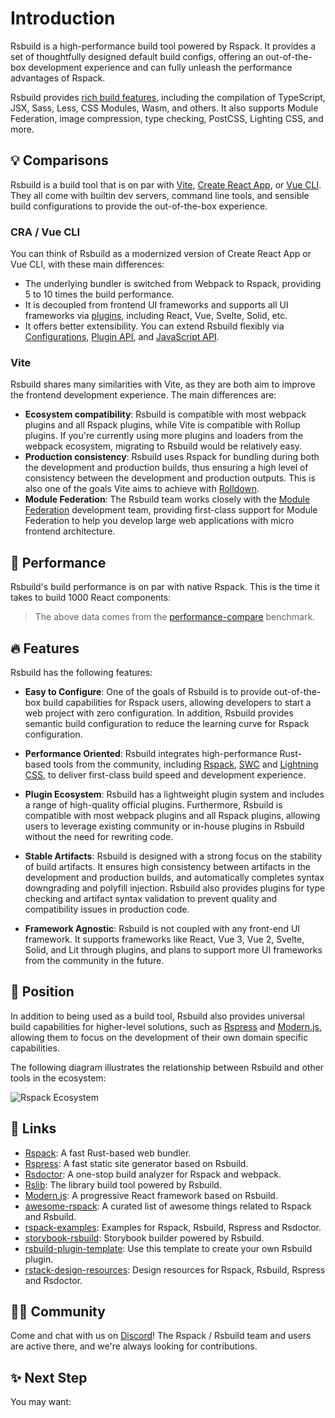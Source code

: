 # Introduction

Rsbuild is a high-performance build tool powered by Rspack. It provides a set of thoughtfully designed default build configs, offering an out-of-the-box development experience and can fully unleash the performance advantages of Rspack.

Rsbuild provides [rich build features](/guide/start/features), including the compilation of TypeScript, JSX, Sass, Less, CSS Modules, Wasm, and others. It also supports Module Federation, image compression, type checking, PostCSS, Lighting CSS, and more.

## 💡 Comparisons

Rsbuild is a build tool that is on par with [Vite](https://vitejs.dev/), [Create React App](https://github.com/facebook/create-react-app), or [Vue CLI](https://github.com/vuejs/vue-cli). They all come with builtin dev servers, command line tools, and sensible build configurations to provide the out-of-the-box experience.

### CRA / Vue CLI

You can think of Rsbuild as a modernized version of Create React App or Vue CLI, with these main differences:

- The underlying bundler is switched from Webpack to Rspack, providing 5 to 10 times the build performance.
- It is decoupled from frontend UI frameworks and supports all UI frameworks via [plugins](/plugins/list/index), including React, Vue, Svelte, Solid, etc.
- It offers better extensibility. You can extend Rsbuild flexibly via [Configurations](/config/index), [Plugin API](/plugins/dev/index), and [JavaScript API](/api/start/index).

### Vite

Rsbuild shares many similarities with Vite, as they are both aim to improve the frontend development experience. The main differences are:

- **Ecosystem compatibility**: Rsbuild is compatible with most webpack plugins and all Rspack plugins, while Vite is compatible with Rollup plugins. If you're currently using more plugins and loaders from the webpack ecosystem, migrating to Rsbuild would be relatively easy.
- **Production consistency**: Rsbuild uses Rspack for bundling during both the development and production builds, thus ensuring a high level of consistency between the development and production outputs. This is also one of the goals Vite aims to achieve with [Rolldown](https://rolldown.rs/).
- **Module Federation**: The Rsbuild team works closely with the [Module Federation](/guide/advanced/module-federation) development team, providing first-class support for Module Federation to help you develop large web applications with micro frontend architecture.

## 🚀 Performance

Rsbuild's build performance is on par with native Rspack. This is the time it takes to build 1000 React components:


<BenchmarkGraph />

> The above data comes from the [performance-compare](https://github.com/rspack-contrib/performance-compare) benchmark.

## 🔥 Features

Rsbuild has the following features:

- **Easy to Configure**: One of the goals of Rsbuild is to provide out-of-the-box build capabilities for Rspack users, allowing developers to start a web project with zero configuration. In addition, Rsbuild provides semantic build configuration to reduce the learning curve for Rspack configuration.

- **Performance Oriented**: Rsbuild integrates high-performance Rust-based tools from the community, including [Rspack](https://rspack.dev), [SWC](https://swc.rs/) and [Lightning CSS](https://lightningcss.dev/), to deliver first-class build speed and development experience.

- **Plugin Ecosystem**: Rsbuild has a lightweight plugin system and includes a range of high-quality official plugins. Furthermore, Rsbuild is compatible with most webpack plugins and all Rspack plugins, allowing users to leverage existing community or in-house plugins in Rsbuild without the need for rewriting code.

- **Stable Artifacts**: Rsbuild is designed with a strong focus on the stability of build artifacts. It ensures high consistency between artifacts in the development and production builds, and automatically completes syntax downgrading and polyfill injection. Rsbuild also provides plugins for type checking and artifact syntax validation to prevent quality and compatibility issues in production code.

- **Framework Agnostic**: Rsbuild is not coupled with any front-end UI framework. It supports frameworks like React, Vue 3, Vue 2, Svelte, Solid, and Lit through plugins, and plans to support more UI frameworks from the community in the future.

## 🎯 Position

In addition to being used as a build tool, Rsbuild also provides universal build capabilities for higher-level solutions, such as [Rspress](https://github.com/web-infra-dev/rspress) and [Modern.js](https://github.com/web-infra-dev/modern.js), allowing them to focus on the development of their own domain specific capabilities.

The following diagram illustrates the relationship between Rsbuild and other tools in the ecosystem:

![Rspack Ecosystem](https://github.com/web-infra-dev/rsbuild/assets/7237365/1ec93ad6-b8b1-475b-963f-cba1e7d79dec)

## 🦀 Links

- [Rspack](https://github.com/web-infra-dev/rspack): A fast Rust-based web bundler.
- [Rspress](https://github.com/web-infra-dev/rspress): A fast static site generator based on Rsbuild.
- [Rsdoctor](https://github.com/web-infra-dev/rsdoctor): A one-stop build analyzer for Rspack and webpack.
- [Rslib](https://github.com/web-infra-dev/rslib): The library build tool powered by Rsbuild.
- [Modern.js](https://github.com/web-infra-dev/modern.js): A progressive React framework based on Rsbuild.
- [awesome-rspack](https://github.com/web-infra-dev/awesome-rspack): A curated list of awesome things related to Rspack and Rsbuild.
- [rspack-examples](https://github.com/rspack-contrib/rspack-examples): Examples for Rspack, Rsbuild, Rspress and Rsdoctor.
- [storybook-rsbuild](https://github.com/rspack-contrib/storybook-rsbuild): Storybook builder powered by Rsbuild.
- [rsbuild-plugin-template](https://github.com/rspack-contrib/rsbuild-plugin-template): Use this template to create your own Rsbuild plugin.
- [rstack-design-resources](https://github.com/rspack-contrib/rstack-design-resources): Design resources for Rspack, Rsbuild, Rspress and Rsdoctor.

## 🧑‍💻 Community

Come and chat with us on [Discord](https://discord.gg/XsaKEEk4mW)! The Rspack / Rsbuild team and users are active there, and we're always looking for contributions.

## ✨ Next Step

You may want:


<NextSteps>
  <Step
    href="/guide/start/quick-start"
    title="Quick Start"
    description="Learn how to use Rsbuild"
  />
  <Step
    href="/guide/start/features"
    title="All Features"
    description="Learn all features of Rsbuild"
  />
  <Step
    href="/guide/basic/configure-rsbuild"
    title="Config"
    description="Learn how to configure Rsbuild"
  />
</NextSteps>

